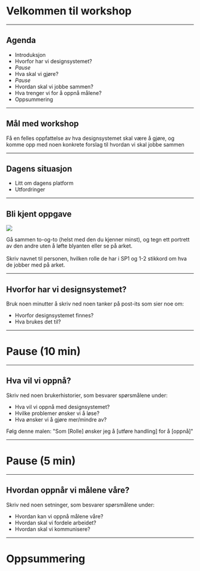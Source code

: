 

# Velkommen til workshop

---

<h2 className="text-cadet-blue"> Agenda</h2>

* <span className="text-cadet-blue"> Introduksjon</span>
* Hvorfor har vi designsystemet?
* <i className="text-purple">Pause</i>
* Hva skal vi gjøre?
* <i className="text-purple">Pause</i>
* Hvordan skal vi jobbe sammen?
* Hva trenger vi for å oppnå målene?
* <span className="text-cadet-blue"> Oppsummering</span>
---

<h2 className="text-cadet-blue">Mål med workshop</h2>

<p className="maxw-55">Få en felles oppfattelse av hva designsystemet skal være å gjøre, 
og komme opp med noen konkrete forslag til hvordan vi skal jobbe sammen</p>

---

<h2 className="text-cadet-blue">Dagens situasjon</h2>

* Litt om dagens platform
* Utfordringer

---


<h2 className="text-turquoise">Bli kjent oppgave</h2>

<TwoColumn>
    <img src={drawing}  className="twoColumn-img"/>
    <p>
    Gå sammen to-og-to (helst med den du kjenner minst), og
    tegn ett portrett av den andre uten å løfte blyanten eller se på arket.
    <br/><br/>
    Skriv navnet til personen, hvilken rolle de har i SP1 og 1-2 stikkord om hva de jobber med på arket.
    </p>
</TwoColumn>

--- 

<h2 className="text-turquoise">Hvorfor har vi designsystemet?</h2>

Bruk noen minutter å skriv ned noen tanker på post-its som sier noe om:

* Hvorfor designsystemet finnes? 
* Hva brukes det til? 


--- 

<h1 className="text-purple"> Pause (10 min) </h1>

---

<h2 className="text-turquoise">Hva vil vi oppnå?</h2>

Skriv ned noen brukerhistorier, som besvarer spørsmålene under: 

* Hva vil vi oppnå med designsystemet?
* Hvilke problemer ønsker vi å løse? 
* Hva ønsker vi å gjøre mer/mindre av?

Følg denne malen: "Som  [Rolle] ønsker jeg å [utføre handling] for å [oppnå]" 

--- 

<h1 className="text-purple"> Pause (5 min) </h1>

--- 

<h2 className="text-turquoise">Hvordan oppnår vi målene våre?</h2>

Skriv ned noen setninger, som besvarer spørsmålene under: 

* Hvordan kan vi oppnå målene våre?
* Hvordan skal vi fordele arbeidet?
* Hvordan skal vi kommunisere?

---

<h1 className="text-cadet-blue">Oppsummering</h1>
